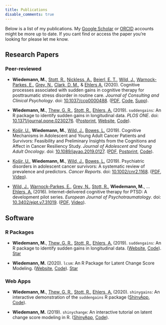 ```yaml
---
title: Publications
disable_comments: true
---
```

<!-- Place this tag in your head or just before your close body tag. -->
<script async defer src="https://buttons.github.io/buttons.js"></script>

Below is a list of my publications. 
My [Google Scholar](https://scholar.google.co.uk/citations?user=MlR2ow4AAAAJ&hl=en) or [ORCID](https://orcid.org/0000-0003-1991-282X) accounts might be more up to date. 
If you cant find or access the paper you're looking for please let me know.

## Research Papers

### Peer-reviewed

- **Wiedemann, M.**, [Stott, R.](https://twitter.com/DrRichardStott), [Nickless, A.](https://twitter.com/Jancia36), [Beierl, E. T.](https://twitter.com/EBeierl), [Wild, J.](https://twitter.com/drjenwild), [Warnock-Parkes, E.](https://twitter.com/DrEmmaWParkes), [Grey, N.](https://twitter.com/nickdgrey?lang=en), [Clark, D. M.](https://www.psy.ox.ac.uk/team/david-clark), & [Ehlers A.](https://www.psy.ox.ac.uk/team/anke-ehlers) (2020).
  Cognitive processes associated with sudden gains in cognitive therapy for posttraumatic stress
disorder in routine care. *Journal of Consulting and Clinical Psychology*. doi: [10.1037/ccp0000488](https://psycnet.apa.org/fulltext/2020-15049-001.html). ([PDF](https://psycnet.apa.org/fulltext/2020-15049-001.pdf), [Code](https://osf.io/dgt8x/), [Supp](http://supp.apa.org/psycarticles/supplemental/ccp0000488/sg-ptsd-audit-jccp-supp-rev-3-v2.docx)).

- **Wiedemann, M.**, [Thew, G. R.](https://twitter.com/drgrahamthew), [Stott, R.](https://twitter.com/DrRichardStott), [Ehlers, A.](https://www.psy.ox.ac.uk/team/anke-ehlers) (2019). 
`suddengains`: An R package to identify sudden gains in longitudinal data. 
_PLOS ONE_.
doi: [10.1371/journal.pone.0230276](https://doi.org/10.1371/journal.pone.0230276). ([Postprint](https://psyarxiv.com/2wa84/download), [Website](https://milanwiedemann.github.io/suddengains/), [Code](https://github.com/milanwiedemann/suddengains)).

- [Košir, U.](https://twitter.com/UrskaKosir), **Wiedemann, M.**, [Wild, J.](https://twitter.com/drjenwild), [Bowes, L.](https://twitter.com/DrLucyBowes) (2019). 
Cognitive Mechanisms in Adolescent and Young Adult Cancer Patients and Survivors: Feasibility and Preliminary Insights from the Cognitions and Affect in Cancer Resiliency Study. 
_Journal of Adolescent and Young Adult Oncology_. 
doi: [10.1089/jayao.2019.0127](https://www.liebertpub.com/doi/10.1089/jayao.2019.0127).
([PDF](https://www.liebertpub.com/doi/pdf/10.1089/jayao.2019.0127), [Postprint](https://psyarxiv.com/d3cjy/), [Code](https://osf.io/puk28/)).

- [Košir, U.](https://twitter.com/UrskaKosir), **Wiedemann, M.**, [Wild, J.](https://twitter.com/drjenwild), [Bowes, L.](https://twitter.com/DrLucyBowes) (2019). 
Psychiatric disorders in adolescent cancer survivors: A systematic review of prevalence and predictors. 
_Cancer Reports_. 
doi: [10.1002/cnr2.1168](https://onlinelibrary.wiley.com/doi/full/10.1002/cnr2.1168).
([PDF](https://onlinelibrary.wiley.com/doi/epdf/10.1002/cnr2.1168), [Video](https://youtu.be/4SBjIkFNAGQ)).

- [Wild, J.](https://twitter.com/drjenwild), [Warnock-Parkes, E.](https://twitter.com/EmmaWParkes), [Grey, N.](https://twitter.com/nickdgrey), [Stott, R.](https://twitter.com/DrRichardStott), **Wiedemann, M.**, … [Ehlers, A.](https://www.psy.ox.ac.uk/team/anke-ehlers) (2016). 
Internet-delivered cognitive therapy for PTSD: A development pilot series. 
_European Journal of Psychotraumatology_. 
doi: [10.3402/ejpt.v7.31019](https://www.tandfonline.com/doi/abs/10.3402/ejpt.v7.31019?needAccess=true#).
([PDF](https://www.tandfonline.com/doi/pdf/10.3402/ejpt.v7.31019?needAccess=true&), [Video](http://www.oxcadat.org/ptsd)).

## Software

### R Packages

- **Wiedemann, M.**, [Thew, G. R.](https://twitter.com/drgrahamthew), [Stott, R.](https://twitter.com/DrRichardStott), [Ehlers, A.](https://www.psy.ox.ac.uk/team/anke-ehlers) (2019). 
`suddengains`: An R package to identify sudden gains in longitudinal data. ([Website](https://milanwiedemann.github.io/suddengains/), [Code](https://github.com/milanwiedemann/suddengains)).
<a class="github-button" href="https://github.com/milanwiedemann/suddengains" data-color-scheme="no-preference: light; light: light; dark: light;" data-show-count="true" aria-label="Star milanwiedemann/suddengains on GitHub">Star</a>

- **Wiedemann, M.** (2020). `lcsm`: An R Package for Latent Change Score Modeling. ([Website](https://milanwiedemann.github.io/lcsm/), [Code](https://github.com/milanwiedemann/lcsm)).
<a class="github-button" href="https://github.com/milanwiedemann/lcsm" data-color-scheme="no-preference: light; light: light; dark: light;" data-show-count="true" aria-label="Star milanwiedemann/lcsm on GitHub">Star</a>

### Web Apps

- **Wiedemann, M.**, [Thew, G. R.](https://twitter.com/drgrahamthew), [Stott, R.](https://twitter.com/DrRichardStott), [Ehlers, A.](https://www.psy.ox.ac.uk/team/anke-ehlers) (2020). `shinygains`: An interactive demonstration of the `suddengains` R package ([ShinyApp](https://milanwiedemann.shinyapps.io/shinygains/), [Code](https://github.com/milanwiedemann/shinygains)).

- **Wiedemann, M.** (2019). `shinychange`: An interactive tutorial on latent change score modeling in R. ([ShinyApp](https://milanwiedemann.shinyapps.io/shinychange/), [Code](https://github.com/milanwiedemann/shinychange)).
